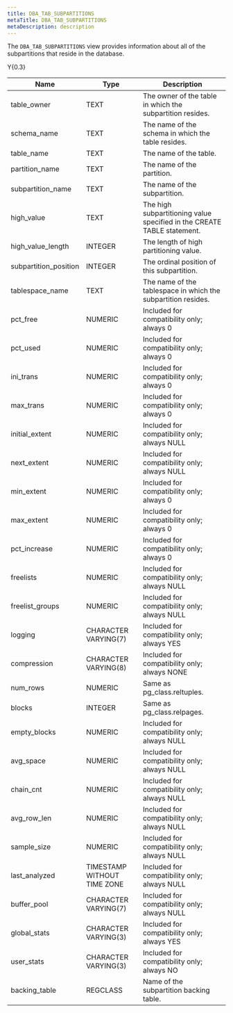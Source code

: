 ```yaml
---
title: DBA_TAB_SUBPARTITIONS
metaTitle: DBA_TAB_SUBPARTITIONS
metaDescription: description
---
```


The `DBA_TAB_SUBPARTITIONS` view provides information about all of the
subpartitions that reside in the database.

<div class="tabularcolumns">

Y{0.3}

</div>

| Name                   | Type                        | Description                                                             |
| ---------------------- | --------------------------- | ----------------------------------------------------------------------- |
| table_owner           | TEXT                        | The owner of the table in which the subpartition resides.               |
| schema_name           | TEXT                        | The name of the schema in which the table resides.                      |
| table_name            | TEXT                        | The name of the table.                                                  |
| partition_name        | TEXT                        | The name of the partition.                                              |
| subpartition_name     | TEXT                        | The name of the subpartition.                                           |
| high_value            | TEXT                        | The high subpartitioning value specified in the CREATE TABLE statement. |
| high_value_length    | INTEGER                     | The length of high partitioning value.                                  |
| subpartition_position | INTEGER                     | The ordinal position of this subpartition.                              |
| tablespace_name       | TEXT                        | The name of the tablespace in which the subpartition resides.           |
| pct_free              | NUMERIC                     | Included for compatibility only; always 0                               |
| pct_used              | NUMERIC                     | Included for compatibility only; always 0                               |
| ini_trans             | NUMERIC                     | Included for compatibility only; always 0                               |
| max_trans             | NUMERIC                     | Included for compatibility only; always 0                               |
| initial_extent        | NUMERIC                     | Included for compatibility only; always NULL                            |
| next_extent           | NUMERIC                     | Included for compatibility only; always NULL                            |
| min_extent            | NUMERIC                     | Included for compatibility only; always 0                               |
| max_extent            | NUMERIC                     | Included for compatibility only; always 0                               |
| pct_increase          | NUMERIC                     | Included for compatibility only; always 0                               |
| freelists              | NUMERIC                     | Included for compatibility only; always NULL                            |
| freelist_groups       | NUMERIC                     | Included for compatibility only; always NULL                            |
| logging                | CHARACTER VARYING(7)        | Included for compatibility only; always YES                             |
| compression            | CHARACTER VARYING(8)        | Included for compatibility only; always NONE                            |
| num_rows              | NUMERIC                     | Same as pg_class.reltuples.                                            |
| blocks                 | INTEGER                     | Same as pg_class.relpages.                                             |
| empty_blocks          | NUMERIC                     | Included for compatibility only; always NULL                            |
| avg_space             | NUMERIC                     | Included for compatibility only; always NULL                            |
| chain_cnt             | NUMERIC                     | Included for compatibility only; always NULL                            |
| avg_row_len          | NUMERIC                     | Included for compatibility only; always NULL                            |
| sample_size           | NUMERIC                     | Included for compatibility only; always NULL                            |
| last_analyzed         | TIMESTAMP WITHOUT TIME ZONE | Included for compatibility only; always NULL                            |
| buffer_pool           | CHARACTER VARYING(7)        | Included for compatibility only; always NULL                            |
| global_stats          | CHARACTER VARYING(3)        | Included for compatibility only; always YES                             |
| user_stats            | CHARACTER VARYING(3)        | Included for compatibility only; always NO                              |
| backing_table         | REGCLASS                    | Name of the subpartition backing table.                                 |
